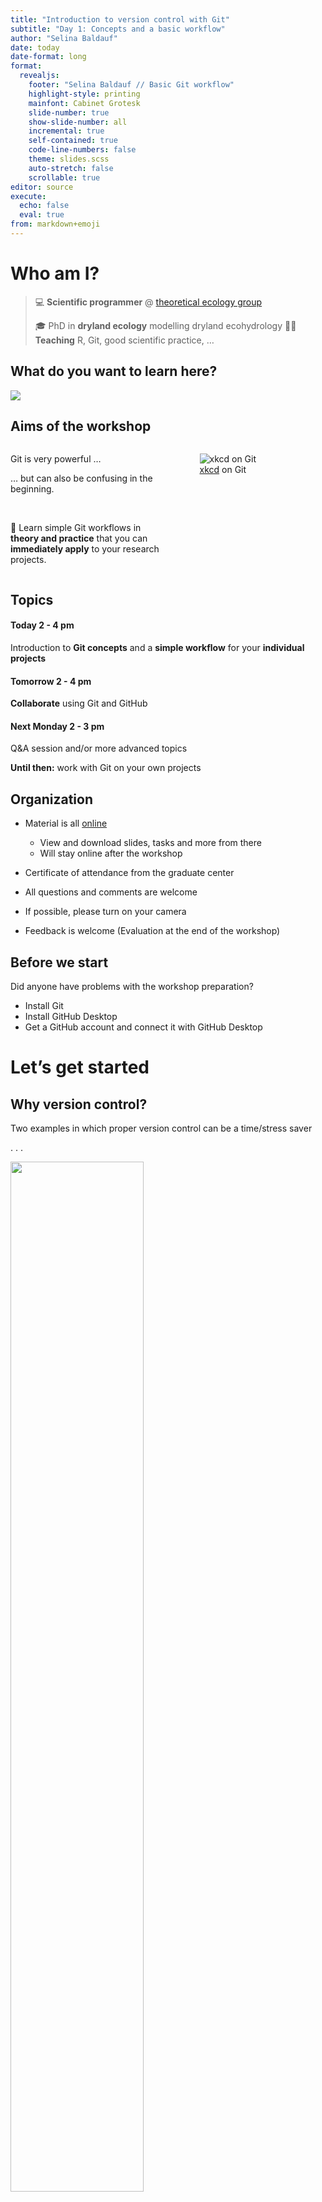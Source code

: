 ```yaml
---
title: "Introduction to version control with Git"
subtitle: "Day 1: Concepts and a basic workflow"
author: "Selina Baldauf"
date: today
date-format: long
format: 
  revealjs:
    footer: "Selina Baldauf // Basic Git workflow"
    highlight-style: printing
    mainfont: Cabinet Grotesk
    slide-number: true
    show-slide-number: all
    incremental: true
    self-contained: true
    code-line-numbers: false
    theme: slides.scss
    auto-stretch: false
    scrollable: true
editor: source
execute: 
  echo: false
  eval: true
from: markdown+emoji
---
```


# Who am I?

> 💻 **Scientific programmer** @ [theoretical ecology group](https://www.bcp.fu-berlin.de/biologie/arbeitsgruppen/botanik/ag_tietjen/index.html)
>
> 🎓 PhD in **dryland ecology** modelling dryland ecohydrology
> 👩‍🏫 **Teaching** R, Git, good scientific practice, ...

## What do you want to learn here?

![](img/day1/who_are_you.png)

## Aims of the workshop

::: {.columns}

::: {.column width="50%"}

::: {.fragment}

Git is very powerful ...<br>

:::

::: {.fragment}

... but can also be confusing in the beginning.

:::

::: {.fragment}

&nbsp;&nbsp;

🎯 Learn simple Git workflows in **theory and practice** that you can **immediately apply** to your research projects.

:::

:::

::: {.column width="50%"}

![[xkcd](https://xkcd.com/1597/) on Git](https://imgs.xkcd.com/comics/git.png)

:::

:::

## Topics


#### Today 2 - 4 pm

Introduction to **Git concepts** and a **simple workflow** for your **individual projects**

#### Tomorrow 2 - 4 pm

**Collaborate** using Git and GitHub

:::: {.fragment}

#### Next Monday 2 - 3 pm

Q&A session and/or more advanced topics

**Until then:** work with Git on your own projects

:::

## Organization

- Material is all [online](https://selinazitrone.GitHub.io/get-started-with-git/)
  - View and download slides, tasks and more from there
  - Will stay online after the workshop
  
- Certificate of attendance from the graduate center
  
- All questions and comments are welcome

- If possible, please turn on your camera

- Feedback is welcome (Evaluation at the end of the workshop)


## Before we start

Did anyone have problems with the workshop preparation?

:::{.nonincremental}
- Install Git
- Install GitHub Desktop
- Get a GitHub account and connect it with GitHub Desktop
:::

# Let's get started {.inverse}

## Why version control?

Two examples in which proper version control can be a time/stress saver

. . .

![](img/day1/motivation_time.png){fig-align="center" width=65%}

. . .

![](img/day1/motivation_collab.png){fig-align="center" width=66%}

## Version control with Git

- **Complete** and **long-term** history of every file in your project


- **Open source and free** to use version control software


- Quasi **standard** for software development


- A whole universe of **other software and services** around it

## Version control with Git

- For projects with mainly text files (e.g. code, markdown files, ...)

- Basic idea: Take snapshots (**commits**) of your project over time

. . .

![](img/day1/basic_idea.png)

- A project version controlled with Git is a Git **repository** (**repo**)

## Version control with Git

Git is a **distributed version control system**

:::{.columns}

:::{.column width="50%"}

:::{.fragment}

![](img/day1/distributed.png)

:::

:::

:::{.column width="50%"}

- Idea: many *local* repositories synced via one *remote* repo
- Everyone has a complete copy of the repo

:::

:::

## How to use Git

After you [installed it](https://www.atlassian.com/de/git/tutorials/install-git) there are different ways to interact with the software.

## How to use Git - Terminal

Using Git from the terminal

![](images/2023_06_15_git/git-init.png)

. . . 

:::{.columns}

:::{.column width="50%"}

:heavy_plus_sign: Most control<br>

:heavy_plus_sign: A lot of help/answers online<br>

:::

:::{.column width="50%"}

:::{.fragment}

:heavy_minus_sign: You need to use terminal :scream:<br>

:::

:::

:::

## How to use Git - Integrated GUIs

A Git GUI is integrated in most (all?) IDEs, e.g. R Studio, VS Code

![](img/day1/rstudio_vscode_git.png){fig-align="center"}

. . .

:::{.columns}

:::{.column width="50%"}

:heavy_plus_sign: Easy and intuitive <br>

:heavy_plus_sign: Stay inside IDE<br>

:::

:::{.column width="50%"}

:::{.fragment}

:heavy_minus_sign: Different for every program <br>

:::

:::

:::

## How to use Git - Standalone GUIs
  
Standalone Git GUI software, e.g. GitHub Desktop, Source Tree, ...

![](img/day1/GitHub_desktop.png){width=50% fig-align="center"}

. . .

:::{.columns}

:::{.column width="50%"}

:heavy_plus_sign: Easy and intuitive <br>

:heavy_plus_sign: Use for all projects <br>

:::

:::{.column width="50%"}

:::{.fragment}

:heavy_minus_sign: Switch programs to use Git <br>

:::

:::

:::

## How to use Git

#### Which one to choose?

- Depends on experience and taste
- You can mix methods because they are all interfaces to the same Git

:::{.fragment}

- We will use GitHub Desktop
  - Beginner-friendly, intuitive and convenient
  - Nice integration with GitHub

:::

:::{.fragment}

:::{.callout-tip}

Have a look at the [website](https://selinazitrone.GitHub.io/get-started-with-git/) where you find **How-To guides for the other methods** as well.

:::

:::

# The basic Git workflow {.inverse}

> `git init`, `git add`, `git commit`, `git push`

## Example

A cook book project to collect all my favorite recipes.

![](img/day1/basic_idea.png)

. . .

In real life this would be e.g. a data analysis project, your thesis in LaTex, 
a software project, ...

## Step 1: Initialize a Git repository

![](img/day1/0_init_concept_folder.png)

## Step 1: Initialize a Git repository

![](img/day1/1_init_concept_folder.png)

## Step 1: Initialize a Git repository

![](img/day1/1_init_explanation.png)


## Step 2: Add and modify files

Git detects any changes in the working directory

![](img/day1/2_modify_concept_folder.png)

## Step 2: Stage changes

Staging a file means to **list it for the next commit**.

. . .

![](img/day1/2_add_concept_folder.png){width=90%}

## Step 3: Commit changes

Commits are the snapshots of your project state

. . .

![](img/day1/3_commit_concept_folder.png)

## Step 3: Commit changes


Changes are part of Git history and staging area is clear again 

![](img/day1/3_afterCommit_concept_folder.png)

## How to write good commit messages?

![[xkcd](https://xkcd.com/1296/) on commit messages](https://imgs.xkcd.com/comics/git_commit.png){fig-align="center" width=70%}

## How to write good commit messages?

:::{.columns}

:::{.column width="47%"}

:heavy_check_mark:

```md
Add pie recipe

This is my favorite pie in the world. 
The recipe comes from my grandfather and 
he learned it from his neighbor.
```

:::

:::{.column width="47%"}

:x:

```md
added a file.

This is really good.
```

:::

:::

See [here](https://cbea.ms/git-commit/) for more details but some general rules:

1. Limit summary line to 50 characters
2. Capitalize summary line
3. Do not end summary line with period
4. Use imperative mood in the subject line
5. Use the *Description* to explain **what** and **why**, not **how**

# Now you {.task-slide}
> Start your own cook book <br>
> Complete [Task 1 "Local repo"](https://selinazitrone.GitHub.io/get-started-with-git/sessions/01_intro_git.html#tasks)" (10 - 15 min)

**Stay in the meeting** for the task.<br>
**Ask** if you are stuck. <br>
**Turn down/off volume** if you are disturbed. <br>

## The commit history

::: {layout="[[-1], [1], [-1]]" layout-valign="bottom"}

![](img/day1/commit_info_blank.png)

:::

## Step 4: Share changes with the remote repo

Use remote repos (on a server) to **synchronize**, **share** and **collaborate**

- Remote repos can be **private** (you + collaborators) or
**public** (visible to anyone)

![](img/day1/4_remote_concept.png){width=60% style="position: relative; bottom: -20px; left: 50%; transform: translateX(-50%);"}

## Step 4: Share changes with the remote repo

![](img/day1/4_push_concept.png){width=60% style="position: relative; bottom: -20px; left: 50%; transform: translateX(-50%);"}

## Different remote repositories

- There are **commercial** and **self-hosted** options for your remote repositories
  - Commercial: GitHub, Gitlab, Bitbucket, ...
  - Self-hosted: Gitlab (maybe at your institution?)

- Please be aware of your institutional guidelines
  - Servers outside EU
  - Privacy rules might apply depending on type of data

# Now you {.task-slide}

> Publish your cook book on GitHub <br>
> Checkout your repositories GitHub page (**Repository -> View on GitHub**)
> 5 min

## Summary of the basic steps

:::{.nonincremental}

- `git init`: Initialize a git repository
  - Adds a `.git` folder to your working directory
- `git add`: Add files to the staging area
  - This marks the files as being part of the next commit
- `git commit`: Take a snapshot of your current project version
  - Includes time stamp, commit message and information on the person who did the commit
- `git push`: Push new commits to the remote repository
  - Sync your local project version with the remote e.g. on GitHub

:::

# Undo things {.inverse}

> `git revert`

## Revert changes

- Use `git revert` to revert specific commits
- This does not delete the commit, it creates a **new commit that undoes a previous commit**
  - It's a safe way to undo commited changes

. . .

![](img/day1/commit_history_after_revert.png){width=90%}

# Now you {.task-slide}

> Revert a commit from your cook book

# Publish your repositories {.inverse}

## Publish your repositories

GitHub/Gitlab are a good way to publish and share your work.

. . .

&nbsp;

#### Advantages of publishing your code

- Others can build on your work
- Citations
- Reproducibility
- Get feedback

## Publish your repositories

You can increase the quality/complexity of your repo by

- Adding a nice README.md file
- [Connecting the repo with Zenodo to get a DOI](https://emilio-berti.GitHub.io/idiv-git-introduction/21-GitHub_zenodo/index.html)
- Create a GitHub pages website alongside your repo
- Encourage people to write issues if they find problems
- ...

. . . 

If you are interested, browse some nice GitHub repositories for inspiration (e.g.
[Git training repository](https://github.com/UnseenWizzard/git_training), [Computational notebooks](https://github.com/FellowsFreiesWissen/computational_notebooks), [Repo to publish code from a manuscript](https://github.com/AnneLew/Lewerentz-etal_2021_Macrophytes-DDG))

# Thanks for your attention {.inverse}

> Questions?

# Go back in time {.inverse}
> `git checkout`

## Checkout a previous commit

- Bring your work space back in time temporarily with `git checkout`

. . .

![](img/day1/commit_history_head.png){width=85%}

. . .

![](img/day1/commit_history_checkout.png){width=85%}


# Ignoring files

## Ignore files with `.gitignore`

- Create a file with the name `.gitignore` in working directory

- Add all files and directories you want to ignore to the `.gitignore` file

. . .

::: {.nonincremental}

- Useful to ignore e.g.
  - Compiled code and build directories
  - Log files 
  - Hidden system files
  - Personal IDE config files
  - ...
  
:::

## Ignore files with `.gitignore`

:::{.nonincremental}

- Create a file with the name `.gitignore` in working directory

- Add all files and directories you want to ignore to the `.gitignore` file

:::

#### Example

```md
*.html    # ignore all .html files
*.pdf     # ignore all .pdf files

debug.log # ignore the file debug.log

build/    # ignore all files in subdirectory build
```

See [here](https://www.atlassian.com/git/tutorials/saving-changes/gitignore) for more ignore patterns that you can use.

## Preparation for tomorrow

- Tomorow we have teams of 2
- Collaborate on the cook book of your team mate

:::{.fragment}

Now please

:::{.nonincremental}

1) Enter your GitHub Account Name and the link to your repo [here](https://docs.google.com/spreadsheets/d/1tNwDnfKM84gI-Xd5myr4gbRRJeRGBvAuAr4YjOy-M-o/edit?usp=sharing)
2) Look for the GitHub Name of your team mate and add them as a collaborator to your repository
3) Accept the invitation of your team mate to their repository 
  - You will get an Email or you can do it on GitHub

:::

:::